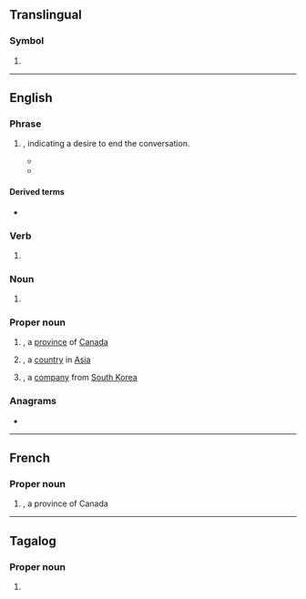 {{also|sk|Sk|-sk|.sk|-isk|sk.|s.k.}}
==Translingual==

===Symbol===
{{mul-symbol}}

# {{ISO 3166|1|2|Slovakia}}

----

==English==

===Phrase===
{{head|en|phrase}}

# {{lb|en|[[TDD]]}} {{initialism of|en|[[stop]] [[keying]]/[[stop]] [[key]]|nodot=1}}, indicating a desire to end the conversation.
#* {{quote-journal|en|passage=When either of the two people is ready to end the conversation, this is done by typing at the end of a sentence&mdash;“'''SK''' OR GA” (stop key or go ahead).|title=Suggested Procedures for Using Telecommunication Devices|work=The Deaf American|year=1974|month=December|author=Leo Dicker|page=9|editor=Jess M. Smith|pageurl=https://archive.org/details/sim_a-deaf-american-monograph_1974-12_27_4/page/9|issue=4|volume=27|url=https://archive.org/details/sim_a-deaf-american-monograph_1974-12_27_4|brackets=on}}
#* {{quote-book|en|title=Using Your Superprint ''PRO80''<!--italics in original--> LVD|passage=''GA OR '''SK'''''<!--bold in original--> "go ahead or stop keying"|year=2002|page=20|pageurl=https://archive.org/details/manualsbase-id-386396/page/20|chapter=Calling & Answering|publisher=Ultratec|edition=first|url=https://archive.org/details/manualsbase-id-386396/page/20|brackets=on}}

====Derived terms====
* {{l|en|SKSK}}

===Verb===
{{head|en|verb}}

# {{lb|en|handbells}} {{abbreviation of|en|shake}}

===Noun===
{{en-noun}}

# {{lb|en|Canada}} {{initialism of|en|[[senior]] [[kindergarten]]}}

===Proper noun===
{{en-proper-noun}}

# {{abbreviation of|en|Saskatchewan}}, a [[province]] of [[Canada]]
#: {{synonyms|en|Sask|Sask.}}
#: {{coordinate terms|en|AB|BC|MB|NB|NL|NS|NT|NU|ON|PE|QC|YT}}
# {{initialism of|en|South Korea}}, a [[country]] in [[Asia]]
# {{initialism of|en|Sunkyong}}, a [[company]] from [[South Korea]]

===Anagrams===
* {{anagrams|en|a=ks|K's|K/S|KS|Ks|Ks.|k's|ks}}

----

==French==

===Proper noun===
{{fr-proper noun}}

# {{abbreviation of|fr|Saskatchewan}}, a province of Canada
#: {{syn|fr|Sask.}}

----

==Tagalog==

===Proper noun===
{{tl-proper noun}}

# {{initialism of|tl|{{w|Sangguniang Kabataan}}}}